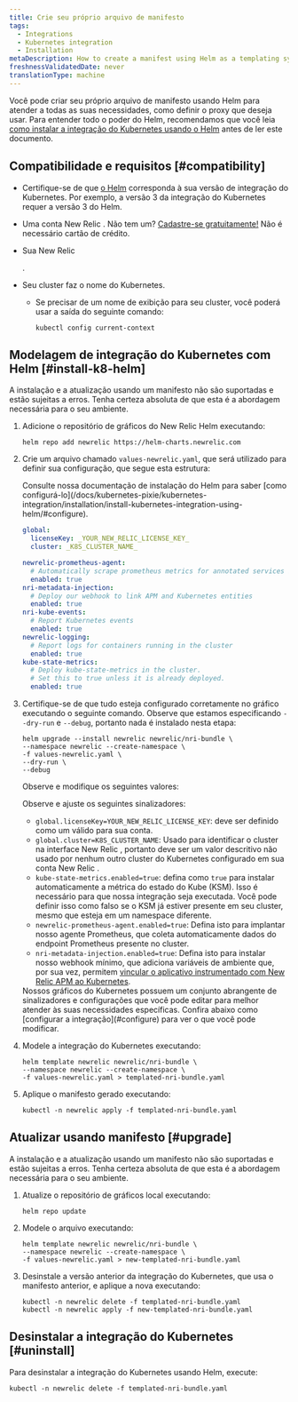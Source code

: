 ```yaml
---
title: Crie seu próprio arquivo de manifesto
tags:
  - Integrations
  - Kubernetes integration
  - Installation
metaDescription: How to create a manifest using Helm as a templating system
freshnessValidatedDate: never
translationType: machine
---
```


Você pode criar seu próprio arquivo de manifesto usando Helm para atender a todas as suas necessidades, como definir o proxy que deseja usar. Para entender todo o poder do Helm, recomendamos que você leia [como instalar a integração do Kubernetes usando o Helm](/docs/kubernetes-pixie/kubernetes-integration/installation/install-kubernetes-integration-using-helm) antes de ler este documento.

## Compatibilidade e requisitos [#compatibility]

* Certifique-se de que [o Helm](https://github.com/helm/helm#install) corresponda à sua versão de integração do Kubernetes. Por exemplo, a versão 3 da integração do Kubernetes requer a versão 3 do Helm.

* Uma conta New Relic . Não tem um? [Cadastre-se gratuitamente!](https://newrelic.com/signup) Não é necessário cartão de crédito.

* Sua New Relic

  <InlinePopover type="licenseKey"/>

  .

* Seu cluster faz o nome do Kubernetes.

  * Se precisar de um nome de exibição para seu cluster, você poderá usar a saída do seguinte comando:

    ```shell
    kubectl config current-context
    ```

## Modelagem de integração do Kubernetes com Helm [#install-k8-helm]

<Callout variant="important">
  A instalação e a atualização usando um manifesto não são suportadas e estão sujeitas a erros. Tenha certeza absoluta de que esta é a abordagem necessária para o seu ambiente.
</Callout>

1. Adicione o repositório de gráficos do New Relic Helm executando:

   ```shell
   helm repo add newrelic https://helm-charts.newrelic.com
   ```

2. Crie um arquivo chamado `values-newrelic.yaml`, que será utilizado para definir sua configuração, que segue esta estrutura:

   <Callout variant="important">
     Consulte nossa documentação de instalação do Helm para saber [como configurá-lo](/docs/kubernetes-pixie/kubernetes-integration/installation/install-kubernetes-integration-using-helm/#configure).
   </Callout>

   ```yaml
   global:
     licenseKey: _YOUR_NEW_RELIC_LICENSE_KEY_
     cluster: _K8S_CLUSTER_NAME_

   newrelic-prometheus-agent:
     # Automatically scrape prometheus metrics for annotated services in the cluster
     enabled: true
   nri-metadata-injection:
     # Deploy our webhook to link APM and Kubernetes entities
     enabled: true
   nri-kube-events:
     # Report Kubernetes events
     enabled: true
   newrelic-logging:
     # Report logs for containers running in the cluster
     enabled: true
   kube-state-metrics:
     # Deploy kube-state-metrics in the cluster.
     # Set this to true unless it is already deployed.
     enabled: true
   ```

3. Certifique-se de que tudo esteja configurado corretamente no gráfico executando o seguinte comando. Observe que estamos especificando `--dry-run` e `--debug`, portanto nada é instalado nesta etapa:

   ```shell
   helm upgrade --install newrelic newrelic/nri-bundle \
   --namespace newrelic --create-namespace \
   -f values-newrelic.yaml \
   --dry-run \
   --debug
   ```

   Observe e modifique os seguintes valores:

   Observe e ajuste os seguintes sinalizadores:

   * `global.licenseKey=YOUR_NEW_RELIC_LICENSE_KEY`: deve ser definido como um <InlinePopover type="licenseKey"/>válido para sua conta.
   * `global.cluster=K8S_CLUSTER_NAME`: Usado para identificar o cluster na interface New Relic , portanto deve ser um valor descritivo não usado por nenhum outro cluster do Kubernetes configurado em sua conta New Relic .
   * `kube-state-metrics.enabled=true`: defina como `true` para instalar automaticamente a métrica do estado do Kube (KSM). Isso é necessário para que nossa integração seja executada. Você pode definir isso como falso se o KSM já estiver presente em seu cluster, mesmo que esteja em um namespace diferente.
   * `newrelic-prometheus-agent.enabled=true`: Defina isto para implantar nosso agente Prometheus, que coleta automaticamente dados do endpoint Prometheus presente no cluster.
   * `nri-metadata-injection.enabled=true`: Defina isto para instalar nosso webhook mínimo, que adiciona variáveis de ambiente que, por sua vez, permitem [vincular o aplicativo instrumentado com New Relic APM ao Kubernetes](/docs/kubernetes-pixie/kubernetes-integration/link-your-applications/link-your-applications-kubernetes).

   <Callout variant="tip">
     Nossos gráficos do Kubernetes possuem um conjunto abrangente de sinalizadores e configurações que você pode editar para melhor atender às suas necessidades específicas. Confira abaixo como [configurar a integração](#configure) para ver o que você pode modificar.
   </Callout>

4. Modele a integração do Kubernetes executando:

   ```shell
   helm template newrelic newrelic/nri-bundle \
   --namespace newrelic --create-namespace \
   -f values-newrelic.yaml > templated-nri-bundle.yaml
   ```

5. Aplique o manifesto gerado executando:

   ```shell
   kubectl -n newrelic apply -f templated-nri-bundle.yaml
   ```

## Atualizar usando manifesto [#upgrade]

<Callout variant="important">
  A instalação e a atualização usando um manifesto não são suportadas e estão sujeitas a erros. Tenha certeza absoluta de que esta é a abordagem necessária para o seu ambiente.
</Callout>

1. Atualize o repositório de gráficos local executando:

   ```shell
   helm repo update
   ```

2. Modele o arquivo executando:

   ```shell
   helm template newrelic newrelic/nri-bundle \
   --namespace newrelic --create-namespace \
   -f values-newrelic.yaml > new-templated-nri-bundle.yaml
   ```

3. Desinstale a versão anterior da integração do Kubernetes, que usa o manifesto anterior, e aplique a nova executando:

   ```shell
   kubectl -n newrelic delete -f templated-nri-bundle.yaml
   kubectl -n newrelic apply -f new-templated-nri-bundle.yaml
   ```

## Desinstalar a integração do Kubernetes [#uninstall]

Para desinstalar a integração do Kubernetes usando Helm, execute:

```shell
kubectl -n newrelic delete -f templated-nri-bundle.yaml
```
